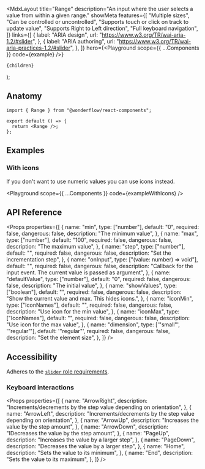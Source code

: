 

  <MdxLayout
    title="Range"
    description="An input where the user selects a value from within a given range."
    showMeta
    features={[
      "Multiple sizes",
      "Can be controlled or uncontrolled",
      "Supports touch or click on track to update value",
      "Supports Right to Left direction",
      "Full keyboard navigation",
    ]}
    links={[
      {
        label: "ARIA design",
        url: "https://www.w3.org/TR/wai-aria-1.2/#slider",
      },
      {
        label: "ARIA authoring",
        url: "https://www.w3.org/TR/wai-aria-practices-1.2/#slider",
      },
    ]}
    hero={<Playground scope={{ ...Components }} code={example} />}
  >
    {children}
  </MdxLayout>
);

## Anatomy

```tsx highlight=1,4
import { Range } from "@wonderflow/react-components";

export default () => {
  return <Range />;
};
```

## Examples

### With icons

If you don't want to use numeric values you can use icons instead.


<Playground scope={{ ...Components }} code={exampleWithIcons} />

## API Reference

<Props
  properties={[
    {
      name: "min",
      type: ["number"],
      default: "0",
      required: false,
      dangerous: false,
      description: "The minimum value",
    },
    {
      name: "max",
      type: ["number"],
      default: "100",
      required: false,
      dangerous: false,
      description: "The maximum value",
    },
    {
      name: "step",
      type: ["number"],
      default: "",
      required: false,
      dangerous: false,
      description: "Set the incrementation step",
    },
    {
      name: "onInput",
      type: ["(value: number) => void"],
      default: "",
      required: false,
      dangerous: false,
      description:
        "Callback for the input event. The current value is passed as argument",
    },
    {
      name: "defaultValue",
      type: ["number"],
      default: "0",
      required: false,
      dangerous: false,
      description: "The initial value",
    },
    {
      name: "showValues",
      type: ["boolean"],
      default: "",
      required: false,
      dangerous: false,
      description: "Show the current value and max. This hides icons.",
    },
    {
      name: "iconMin",
      type: ["IconNames"],
      default: "",
      required: false,
      dangerous: false,
      description: "Use icon for the min value",
    },
    {
      name: "iconMax",
      type: ["IconNames"],
      default: "",
      required: false,
      dangerous: false,
      description: "Use icon for the max value",
    },
    {
      name: "dimension",
      type: ['"small"', '"regular"'],
      default: '"regular"',
      required: false,
      dangerous: false,
      description: "Set the element size",
    },
  ]}
/>

## Accessibility

Adheres to the [`slider` role requirements](https://www.w3.org/TR/wai-aria-1.2/#slider).

### Keyboard interactions

<Props
  properties={[
    {
      name: "ArrowRight",
      description:
        "Increments/decrements by the step value depending on orientation",
    },
    {
      name: "ArrowLeft",
      description:
        "Increments/decrements by the step value depending on orientation",
    },
    {
      name: "ArrowUp",
      description: "Increases the value by the step amount",
    },
    {
      name: "ArrowDown",
      description: "IDecreases the value by the step amount",
    },
    {
      name: "PageUp",
      description: "Increases the value by a larger step",
    },
    {
      name: "PageDown",
      description: "Decreases the value by a larger step",
    },
    {
      name: "Home",
      description: "Sets the value to its minimum",
    },
    {
      name: "End",
      description: "Sets the value to its maximum",
    },
  ]}
/>
